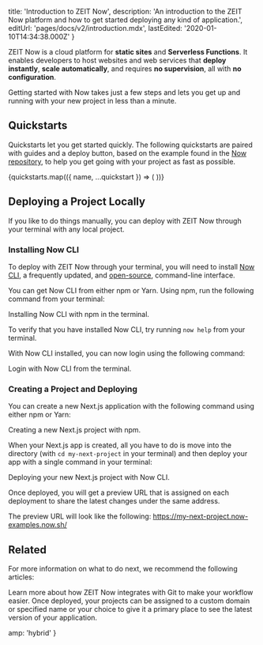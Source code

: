 

  title: 'Introduction to ZEIT Now',
  description:
    'An introduction to the ZEIT Now platform and how to get started deploying any kind of application.',
  editUrl: 'pages/docs/v2/introduction.mdx',
  lastEdited: '2020-01-10T14:34:38.000Z'
}

ZEIT Now is a cloud platform for **static sites** and **Serverless Functions**. It enables developers to host websites and web services that **deploy instantly**, **scale automatically**, and requires **no supervision**, all with **no configuration**.

Getting started with Now takes just a few steps and lets you get up and running with your new project in less than a minute.

## Quickstarts

Quickstarts let you get started quickly. The following quickstarts are paired with guides and a deploy button, based on the example found in the [Now repository](https://github.com/zeit/now/tree/master/examples), to help you get going with your project as fast as possible.

<Quickstarts>
  {quickstarts.map(({ name, ...quickstart }) => (
    <Quickstart quickstart={name} {...quickstart} />
  ))}
</Quickstarts>

## Deploying a Project Locally

If you like to do things manually, you can deploy with ZEIT Now through your terminal with any local project.

### Installing Now CLI

To deploy with ZEIT Now through your terminal, you will need to install [Now CLI](/download), a frequently updated, and [open-source](https://github.com/zeit/now), command-line interface.

You can get Now CLI from either npm or Yarn. Using npm, run the following command from your terminal:

<Snippet
  dark
  text="npm i -g now"
/>
<Caption>Installing Now CLI with npm in the terminal.</Caption>

To verify that you have installed Now CLI, try running `now help` from your terminal.

With Now CLI installed, you can now login using the following command:

<Snippet
  dark
  text="now login"
/>
<Caption>Login with Now CLI from the terminal.</Caption>

### Creating a Project and Deploying

You can create a new Next.js application with the following command using either npm or Yarn:

<Snippet
  dark
  text="npm init next-app my-next-project"
/>
<Caption>Creating a new Next.js project with npm.</Caption>

When your Next.js app is created, all you have to do is move into the directory (with `cd my-next-project` in your terminal) and then deploy your app with a single command in your terminal:

<Snippet
  dark
  text="now"
/>
<Caption>Deploying your new Next.js project with Now CLI.</Caption>

Once deployed, you will get a preview URL that is assigned on each deployment to share the latest changes under the same address.

The preview URL will look like the following: <https://my-next-project.now-examples.now.sh/>

## Related

For more information on what to do next, we recommend the following articles:

<Card title="Git Integration" href="/docs/v2/git-integration">
  Learn more about how ZEIT Now integrates with Git to make your workflow
  easier.
</Card>

<Card title="Using Custom Domains" href="/docs/v2/custom-domains">
  Once deployed, your projects can be assigned to a custom domain or specified
  name or your choice to give it a primary place to see the latest version of
  your application.
</Card>


  amp: 'hybrid'
}
